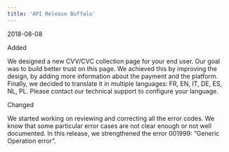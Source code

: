```yaml
---
title: 'API Release Buffalo'  
---
```

<span class="date">2018-08-08</span>  
  
  
<div class="pill pill-green">Added</div>  
  

We designed a new CVV/CVC collection page for your end user. Our goal was to build better trust on this page. We achieved this by improving the design, by adding more information about the payment and the platform. Finally, we decided to translate it in multiple languages: FR, EN, IT, DE, ES, NL, PL. Please contact our technical support to configure your language.  
<div class="pill pill-purple">Changed</div>  
  

We started working on reviewing and correcting all the error codes. We know that some particular error cases are not clear enough or not well documented. In this release, we strengthened the error 001999: “Generic Operation error”.